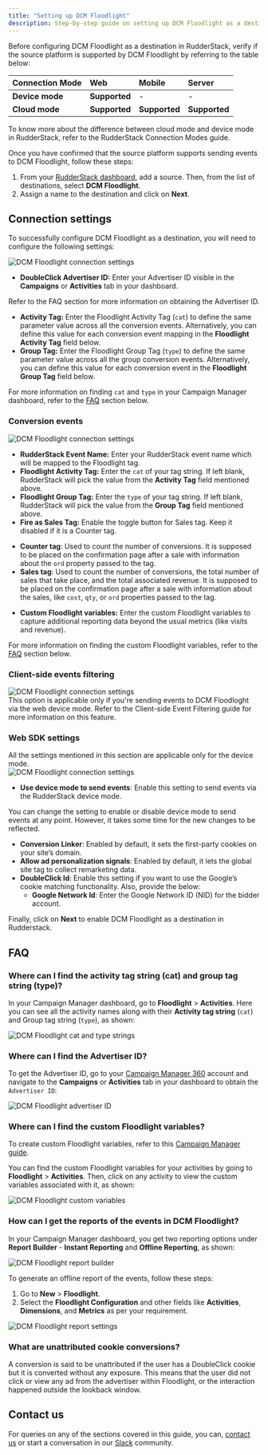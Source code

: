 ```yaml
---
title: "Setting up DCM Floodlight"
description: Step-by-step guide on setting up DCM Floodlight as a destination in RudderStack.
---
```


Before configuring DCM Floodlight as a destination in RudderStack, verify if the source platform is supported by DCM Floodlight by referring to the table below:

| **Connection Mode** | **Web** | **Mobile** | **Server** |
| :--- | :--- | :--- | :--- |
| **Device mode** | **Supported** | - | - |
| **Cloud mode** | **Supported**  | **Supported** | **Supported** |

<div class="infoBlock">
To know more about the difference between cloud mode and device mode in RudderStack, refer to the <Link to="/destinations/rudderstack-connection-modes/">RudderStack Connection Modes</Link> guide.
</div>

Once you have confirmed that the source platform supports sending events to DCM Floodlight, follow these steps:

1. From your [RudderStack dashboard](https://app.rudderstack.com/), add a source. Then, from the list of destinations, select **DCM Floodlight**.
2. Assign a name to the destination and click on **Next**.

## Connection settings

To successfully configure DCM Floodlight as a destination, you will need to configure the following settings:

<img src="../../../assets/event-stream-destinations/dcm-floodlight-connection-settings.png" alt="DCM Floodlight connection settings"/>

- **DoubleClick Advertiser ID:** Enter your Advertiser ID visible in the **Campaigns** or **Activities** tab in your dashboard.

<div class="infoBlock">
Refer to the <Link to="#faq">FAQ</Link> section for more information on obtaining the Advertiser ID.
</div>

- **Activity Tag:** Enter the Floodlight Activity Tag (`cat`) to define the same parameter value across all the conversion events. Alternatively, you can define this value for each conversion event mapping in the **Floodlight Activity Tag** field below.
- **Group Tag:** Enter the Floodlight Group Tag (`type`) to define the same parameter value across all the group conversion events. Alternatively, you can define this value for each conversion event in the **Floodlight Group Tag** field below.

<div class="infoBlock">
For more information on finding <code class="inline-code">cat</code> and <code class="inline-code">type</code> in your Campaign Manager dashboard, refer to the <a href="#faq">FAQ</a> section below.
</div>

### Conversion events

<img src="../../../assets/event-stream-destinations/dcm-floodlight-connection-settings-2.png" alt="DCM Floodlight connection settings"/>

- **RudderStack Event Name:** Enter your RudderStack event name which will be mapped to the Floodlight tag.
- **Floodlight Activity Tag:** Enter the `cat` of your tag string. If left blank, RudderStack will pick the value from the **Activity Tag** field mentioned above.
- **Floodlight Group Tag:** Enter the `type` of your tag string. If left blank, RudderStack will pick the value from the **Group Tag** field mentioned above.
- **Fire as Sales Tag:** Enable the toggle button for Sales tag. Keep it disabled if it is a Counter tag.
 
<div class="infoBlock">
<ul>
<li><strong>Counter tag</strong>: Used to count the number of conversions. It is supposed to be placed on the confirmation page after a sale with information about the <code class="inline-code">ord</code> property passed to the tag. </li> 
<li><strong>Sales tag</strong>: Used to count the number of conversions, the total number of sales that take place, and the total associated revenue. It is supposed to be placed on the confirmation page after a sale with information about the sales, like <code class="inline-code">cost</code>, <code class="inline-code">qty</code>, or <code class="inline-code">ord</code> properties passed to the tag.</li>
</ul>
</div>

- **Custom Floodlight variables:** Enter the custom Floodlight variables to capture additional reporting data beyond the usual metrics (like visits and revenue).

<div class="infoBlock">
For more information on finding the custom Floodlight variables, refer to the <a href="#faq">FAQ</a> section below.
</div>

### Client-side events filtering

<img src="../../../assets/event-stream-destinations/dcm-floodlight-connection-settings3.png" alt="DCM Floodlight connection settings"/>

<div class="infoBlock">
This option is applicable only if you're sending events to DCM Floodloght via the web device mode. Refer to the <Link to="/sources/sdks/event-filtering/">Client-side Event Filtering</Link> guide for more information on this feature.
</div>

### Web SDK settings

<div class="infoBlock">
All the settings mentioned in this section are applicable only for the <Link to="/destinations/rudderstack-connection-modes/#device-mode">device mode</Link>.
</div>

<img src="../../../assets/event-stream-destinations/dcm-floodlight-connection-settings4.png" alt="DCM Floodlight connection settings"/>

- **Use device mode to send events**: Enable this setting to send events via the <Link to="/destinations/rudderstack-connection-modes/#device-mode">RudderStack device mode</Link>.

<div class="infoBlock">
You can change the setting to enable or disable device mode to send events at any point. However, it takes some time for the new changes to be reflected.
</div>

- **Conversion Linker**: Enabled by default, it sets the first-party cookies on your site’s domain.
- **Allow ad personalization signals**: Enabled by default, it lets the global site tag to collect remarketing data.
- **DoubleClick Id**: Enable this setting if you want to use the Google’s cookie matching functionality. Also, provide the below:
    - **Google Network Id**: Enter the Google Network ID (NID) for the bidder account.

Finally, click on **Next** to enable DCM Floodlight as a destination in Rudderstack.

## FAQ

### Where can I find the activity tag string (cat) and group tag string (type)?

In your Campaign Manager dashboard, go to **Floodlight** > **Activities**. Here you can see all the activity names along with their **Activity tag string** (`cat`) and Group tag string (`type`), as shown:

<img src="../../../assets/event-stream-destinations/dcm-floodlight-cat-vs-type.png" alt="DCM Floodlight cat and type strings"/>

### Where can I find the Advertiser ID?

To get the Advertiser ID, go to your [Campaign Manager 360](https://campaignmanager.google.com/) account and navigate to the **Campaigns** or **Activities** tab in your dashboard to obtain the `Advertiser ID`:

<img src="../../../assets/event-stream-destinations/dcm-floodlight-advertiser-id.png" alt="DCM Floodlight advertiser ID"/>

### Where can I find the custom Floodlight variables?

To create custom Floodlight variables, refer to this [Campaign Manager guide](https://support.google.com/campaignmanager/answer/2823222?hl=en).

You can find the custom Floodlight variables for your activities by going to **Floodlight** > **Activities**. Then, click on any activity to view the custom variables associated with it, as shown:

<img src="../../../assets/event-stream-destinations/dcm-floodlight-custom-variables.png" alt="DCM Floodlight custom variables"/>

### How can I get the reports of the events in DCM Floodlight?

In your Campaign Manager dashboard, you get two reporting options under **Report Builder** - **Instant Reporting** and **Offline Reporting**, as shown:

<img src="../../../assets/event-stream-destinations/dcm-floodlight-report-builder.png" alt="DCM Floodlight report builder"/>

To generate an offline report of the events, follow these steps:

1. Go to **New** > **Floodlight**.
2. Select the **Floodlight Configuration** and other fields like **Activities**, **Dimensions**, and **Metrics** as per your requirement.

<img src="../../../assets/event-stream-destinations/dcm-floodlight-report-settings.png" alt="DCM Floodlight report settings"/>

### What are unattributed cookie conversions?

A conversion is said to be unattributed if the user has a DoubleClick cookie but it is converted without any exposure. This means that the user did not click or view any ad from the advertiser within Floodlight, or the interaction happened outside the lookback window.

## Contact us

For queries on any of the sections covered in this guide, you can, [contact us](mailto:%20docs@rudderstack.com) or start a conversation in our [Slack](https://rudderstack.com/join-rudderstack-slack-community) community.
